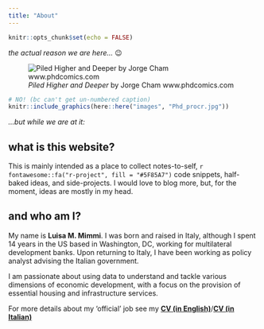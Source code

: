 ```yaml
---
title: "About"
---
```


```r
knitr::opts_chunk$set(echo = FALSE)
```


_the actual reason we are here... _ 😉


![_Piled Higher and Deeper_ by Jorge Cham www.phdcomics.com ](images/Phd_procr.jpg)

```r
# NO! (bc can't get un-numbered caption)
knitr::include_graphics(here::here("images", "Phd_procr.jpg"))
```

_...but while we are at it:_  
 
## what is this website?

This is mainly intended as a place to collect notes-to-self, `r fontawesome::fa("r-project", fill = "#5F85A7")` code snippets, half-baked ideas, and side-projects. 
I would love to blog more, but, for the moment, ideas are mostly in my head.   

## and who am I?   
<!-- _`whoami`_ -->
My name is **Luisa M. Mimmi**. I was born and raised in Italy, although I spent 14 years in the US based in Washington, DC, working for multilateral development banks. Upon returning to Italy, I have been working as policy analyst advising the Italian government. 

I am passionate about using data to understand and tackle various dimensions of economic development, with a focus on the provision of essential housing and infrastructure services. 

For more details about my 'official' job see my [**CV (in English)**](https://raw.githubusercontent.com/Lulliter/cv/master/01_CV_Rmarkdown/Luisa-M-Mimmi_CV.pdf)/[**CV (in Italian)**](https://raw.githubusercontent.com/Lulliter/cv/master/02_CV_Rmarkdown_ITA/Luisa-M-Mimmi_CV_ITA.pdf)  

<!-- ---

### Presently busy with: 

- [Survey of WSS Suppliers in Brazil (as part of my IADB work)](https://lulliter.github.io/BrazilWaterSurvey/)
- [Survey of WSS Suppliers in Mexico (as part of my IADB work)](https://lulliter.github.io/MexicoWaterSurvey/)
 

- "If You Give a Judge a Risk Score: Evidence from Kentucky Bail Decisions"
    - [Full text](/about_files/albright_judge_score.pdf) & [Slides](/about_files/slides/ecineq_19.pdf) & [Blog post](https://thelittledataset.com/2019/07/15/if-you-give-a-judge-a-risk-score/)     
    
-->


